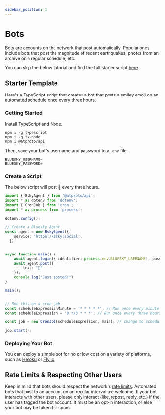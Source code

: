 ```yaml
---
sidebar_position: 1
---
```


# Bots

Bots are accounts on the network that post automatically. Popular ones include bots that post the magnitude of recent earthquakes, photos from an archive on a regular schedule, etc.

You can skip the below tutorial and find the full starter script [here](https://github.com/bluesky-social/cookbook/tree/main/ts-bot).

## Starter Template

Here's a TypeScript script that creates a bot that posts a smiley emoji on an automated schedule once every three hours.

### Getting Started

Install TypeScript and Node.
```
npm i -g typescript
npm i -g ts-node
npm i @atproto/api
```

Then, save your bot's username and password to a `.env` file.
```
BLUESKY_USERNAME=
BLUESKY_PASSWORD=
```

### Create a Script

The below script will post 🙂 every three hours.

```TypeScript
import { BskyAgent } from '@atproto/api';
import * as dotenv from 'dotenv';
import { CronJob } from 'cron';
import * as process from 'process';

dotenv.config();

// Create a Bluesky Agent 
const agent = new BskyAgent({
    service: 'https://bsky.social',
  })


async function main() {
    await agent.login({ identifier: process.env.BLUESKY_USERNAME!, password: process.env.BLUESKY_PASSWORD!})
    await agent.post({
        text: "🙂"
    });
    console.log("Just posted!")
}

main();


// Run this on a cron job
const scheduleExpressionMinute = '* * * * *'; // Run once every minute for testing
const scheduleExpression = '0 */3 * * *'; // Run once every three hours in prod

const job = new CronJob(scheduleExpression, main); // change to scheduleExpressionMinute for testing

job.start();
```

### Deploying Your Bot

You can deploy a simple bot for no or low cost on a variety of platforms, such as [Heroku](https://www.heroku.com/) or [Fly.io](http://fly.io/).

## Rate Limits & Respecting Other Users

Keep in mind that bots should respect the network's [rate limits](/docs/advanced-guides/rate-limits). Automated bots that post to an account on an regular interval are welcome. If your bot interacts with other users, please only interact (like, repost, reply, etc.) if the user has tagged the bot account. It must be an opt-in interaction, or else your bot may be taken for spam.
